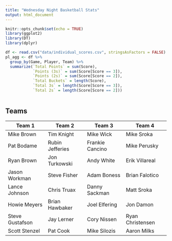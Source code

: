 ```yaml
---
title: "Wednesday Night Basketball Stats"
output: html_document
---
```


```r
knitr::opts_chunk$set(echo = TRUE)
library(ggplot2)
library(DT)
library(dplyr)
```

```r
df <- read.csv("data/individual_scores.csv", stringsAsFactors = FALSE)
pl_agg <- df %>%
  group_by(Game, Player, Team) %>%
  summarize(`Total Points` = sum(Score),
            `Points (3s)` = sum(Score[Score == 3]),
            `Points (2s)` = sum(Score[Score == 2]),
            `Total Buckets` = length(Score),
            `Total 3s` = length(Score[Score == 3]),
            `Total 2s` = length(Score[Score == 2]))
            
```

## Teams
Team 1 | Team 2 | Team 3 | Team 4
------------- | ------------- | ------------- | -------------
Mike Brown | Tim Knight | Mike Wick | Mike Sroka
Pat Bodame | Rubin Jefferies | Frankie Cancino | Mike Perusky
Ryan Brown | Jon Turkowski | Andy White | Erik Villareal
Jason Workman | Steve Fisher | Adam Boness | Brian Falotico
Lance Johnson | Chris Truax | Danny Sackman | Matt Sroka
Howie Meyers | Brian Hawbaker | Joel Elfering | Jon Damon
Steve Gustafson | Jay Lerner | Cory Nissen | Ryan Christensen
Scott Stenzel | Pat Cook | Mike Silozis | Aaron Milks




 



